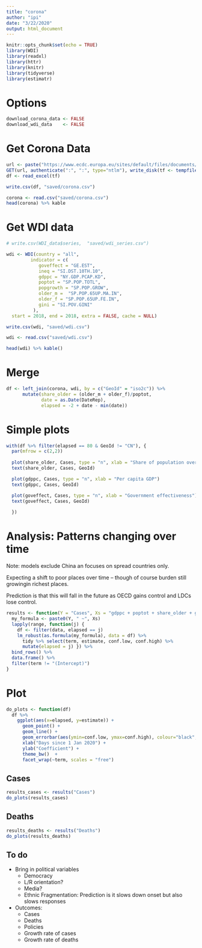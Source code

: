 ```yaml
---
title: "corona"
author: "ipi"
date: "3/22/2020"
output: html_document
---
```


```r
knitr::opts_chunk$set(echo = TRUE)
library(WDI)
library(readxl)
library(httr)
library(knitr)
library(tidyverse)
library(estimatr)
```

# Options

```r
download_corona_data <- FALSE
download_wdi_data    <- FALSE
```

# Get Corona Data

```r
url <- paste("https://www.ecdc.europa.eu/sites/default/files/documents/COVID-19-geographic-disbtribution-worldwide-",format(Sys.time(), "%Y-%m-%d"), ".xlsx", sep = "")
GET(url, authenticate(":", ":", type="ntlm"), write_disk(tf <- tempfile(fileext = ".xlsx")))
df <- read_excel(tf)

write.csv(df, "saved/corona.csv")
```

```r
corona <- read.csv("saved/corona.csv")
head(corona) %>% kable
```

# Get WDI data

```r

# write.csv(WDI_data$series,  "saved/wdi_series.csv")

wdi <- WDI(country = "all", 
         indicator = c(
            goveffect = "GE.EST", 
            ineq = "SI.DST.10TH.10", 
            gdppc = "NY.GDP.PCAP.KD",
            poptot = "SP.POP.TOTL",
            popgrowth = "SP.POP.GROW",
            older_m =  "SP.POP.65UP.MA.IN",
            older_f = "SP.POP.65UP.FE.IN",
            gini = "SI.POV.GINI"
          ), 
  start = 2018, end = 2018, extra = FALSE, cache = NULL)

write.csv(wdi, "saved/wdi.csv")
```

```r

wdi <- read.csv("saved/wdi.csv")

head(wdi) %>% kable()


```

# Merge

```r
df <- left_join(corona, wdi, by = c("GeoId" = "iso2c")) %>%
      mutate(share_older = (older_m + older_f)/poptot, 
             date = as.Date(DateRep),
             elapsed = -2 + date - min(date))

```


# Simple plots

```r

with(df %>% filter(elapsed == 80 & GeoId != "CN"), {
  par(mfrow = c(2,2))
  
  plot(share_older, Cases, type = "n", xlab = "Share of population over 65")
  text(share_older, Cases, GeoId)

  plot(gdppc, Cases, type = "n", xlab = "Per capita GDP")
  text(gdppc, Cases, GeoId)

  plot(goveffect, Cases, type = "n", xlab = "Government effectiveness")
  text(goveffect, Cases, GeoId)
  
  })

```


# Analysis: Patterns changing over time
Note: models exclude China an focuses on spread countries only.

Expecting a shift to poor places over time -- though of course burden still growingin richest places. 

Prediction is that this will fall in the future as OECD gains control and LDCs lose control.

```r

results <- function(Y = "Cases", Xs = "gdppc + poptot + share_older + goveffect", range = 50:83, data = filter(df, GeoId != "CN")){
  my_formula <- paste0(Y, " ~", Xs)
  lapply(range, function(j) {
    df <- filter(data, elapsed == j)
    lm_robust(as.formula(my_formula), data = df) %>% 
      tidy %>% select(term, estimate, conf.low, conf.high) %>% 
      mutate(elapsed = j) }) %>%
  bind_rows() %>%
  data.frame() %>%
  filter(term != "(Intercept)")
}


```


# Plot

```r

do_plots <- function(df)
  df %>% 
    ggplot(aes(x=elapsed, y=estimate)) + 
      geom_point() +
      geom_line() +
      geom_errorbar(aes(ymin=conf.low, ymax=conf.high), colour="black", width=.1) +
      xlab("Days since 1 Jan 2020") +
      ylab("Coefficient") +
      theme_bw()  +
      facet_wrap(~term, scales = "free")
```

## Cases

```r
results_cases <- results("Cases")
do_plots(results_cases)
```

## Deaths

```r
results_deaths <- results("Deaths")
do_plots(results_deaths)
```

## To do

* Bring in political variables
  * Democracy
  * L/R orientation?
  * Media?
  * Ethnic Fragmentation: Prediction is it slows down onset but also slows responses
  
* Outcomes:
  * Cases
  * Deaths
  * Policies
  * Growth rate of cases
  * Growth rate of deaths